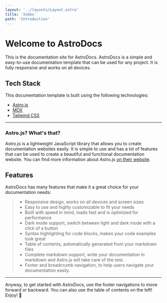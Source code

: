 ```yaml
---
layout: '../layouts/Layout.astro'
title: 'Index'
path: 'Introduction'
---
```


# Welcome to AstroDocs

This is the documentation site for AstroDocs.
AstroDocs is a simple and easy-to-use documentation template that can be used for any project. It is fully responsive and works on all devices.

## Tech Stack

This documentation template is built using the following technologies:

- [Astro.js](https://astro.build/)
- [MDX](https://mdxjs.com/)
- [Tailwind CSS](https://tailwindcss.com/)
---
### Astro.js? What's that?

Astro.js is a lightweight JavaScript library that allows you to create documentation websites easily. It is simple to use and has a lot of features that can be used to create a beautiful and functional documentation website. You can find more information about Astro.js [on their website](https://astro.build).

## Features

AstroDocs has many features that make it a great choice for your documentation needs:

> - Responsive design, works on all devices and screen sizes
> - Easy to use and highly customizable to fit your needs
> - Built with speed in mind, loads fast and is optimized for performance
> - Dark mode support, switch between light and dark mode with a click of a button
> - Syntax highlighting for code blocks, makes your code examples look great
> - Table of contents, automatically generated from your markdown files
> - Complete markdown support, write your documentation in markdown and Astro.js will take care of the rest.
> - Footer and breadcrumb navigation, to help users navigate your documentation easily.

---
Anyway, to get started with AstroDocs, use the footer navigations to move forward or backward. You can also use the table of contents on the left! Enjoy! 🚀

